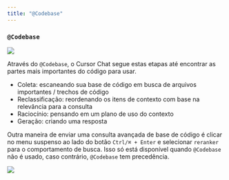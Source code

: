 ```yaml
---
title: "@Codebase"
---
```


### `@Codebase`

<Frame>
  <img src="/images/chat/@codebase.png" />
</Frame>

Através do `@Codebase`, o Cursor Chat segue estas etapas até encontrar as partes mais importantes do código para usar.

- Coleta: escaneando sua base de código em busca de arquivos importantes / trechos de código
- Reclassificação: reordenando os itens de contexto com base na relevância para a consulta
- Raciocínio: pensando em um plano de uso do contexto
- Geração: criando uma resposta

Outra maneira de enviar uma consulta avançada de base de código é clicar no menu suspenso ao lado do botão `Ctrl/⌘ + Enter` e selecionar `reranker` para o comportamento de busca.
Isso só está disponível quando `@Codebase` não é usado, caso contrário, `@Codebase` tem precedência.

<Frame>
  <img src="/images/chat/codebase-dropdown.png" />
</Frame>

